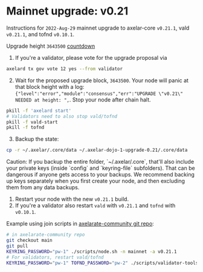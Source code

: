 # Mainnet upgrade: v0.21


Instructions for `2022-Aug-29` mainnet upgrade to axelar-core `v0.21.1`, vald `v0.21.1`, and tofnd `v0.10.1`.

Upgrade height `3643500` [countdown](https://www.mintscan.io/axelar/blocks/3643500)

1. If you're a validator, please vote for the upgrade proposal via

```bash
axelard tx gov vote 12 yes --from validator
```

2. Wait for the proposed upgrade block, `3643500`. Your node will panic at that block height with a log: `{"level":"error","module":"consensus","err":"UPGRADE \"v0.21\" NEEDED at height: ",`. Stop your node after chain halt.

```bash
pkill -f 'axelard start'
# Validators need to also stop vald/tofnd
pkill -f vald-start
pkill -f tofnd
```

3. Backup the state:

```bash
cp -r ~/.axelar/.core/data ~/.axelar-dojo-1-upgrade-0.21/.core/data
```

<Callout type="warning" emoji="⚠️">
  Caution: If you backup the entire folder, `~/.axelar/.core`, that'll also include your private keys (inside `config` and `keyring-file` subfolders). That can be dangerous if anyone gets access to your backups. We recommend backing up keys separately when you first create your node, and then excluding them from any data backups.
</Callout>

1. Restart your node with the new `v0.21.1` build.
2. If you're a validator also restart `vald` with `v0.21.1` and `tofnd` with `v0.10.1`.

Example using join scripts in [axelarate-community git repo](https://github.com/axelarnetwork/axelarate-community):

```bash
# in axelarate-community repo
git checkout main
git pull
KEYRING_PASSWORD="pw-1" ./scripts/node.sh -n mainnet -a v0.21.1
# For validators, restart vald/tofnd
KEYRING_PASSWORD="pw-1" TOFND_PASSWORD="pw-2" ./scripts/validator-tools-host.sh -a v0.21.1 -q v0.10.1 -n mainnet
```

